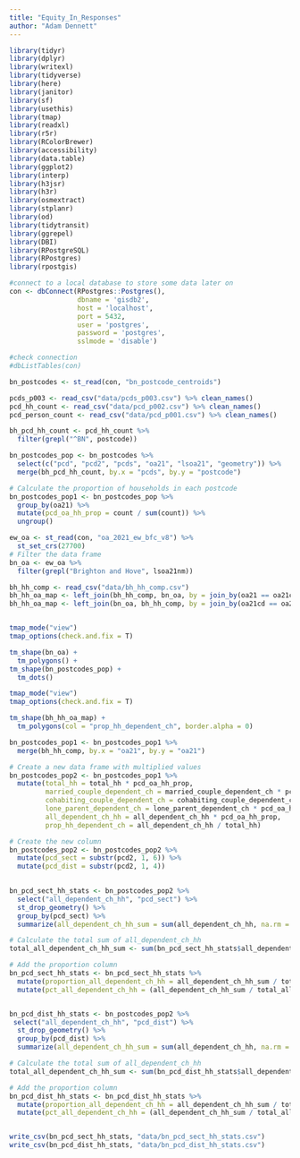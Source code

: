```yaml
---
title: "Equity_In_Responses"
author: "Adam Dennett"
---
```


```r
library(tidyr)
library(dplyr)
library(writexl)
library(tidyverse)
library(here)
library(janitor)
library(sf)
library(usethis)
library(tmap)
library(readxl)
library(r5r)
library(RColorBrewer)
library(accessibility)
library(data.table)
library(ggplot2)
library(interp)
library(h3jsr)
library(h3r)
library(osmextract)
library(stplanr)
library(od)
library(tidytransit)
library(ggrepel)
library(DBI)
library(RPostgreSQL)
library(RPostgres)
library(rpostgis)
```

```r
#connect to a local database to store some data later on
con <- dbConnect(RPostgres::Postgres(), 
                 dbname = 'gisdb2',
                 host = 'localhost',
                 port = 5432,
                 user = 'postgres',
                 password = 'postgres',
                 sslmode = 'disable')

#check connection
#dbListTables(con)

```

```r
bn_postcodes <- st_read(con, "bn_postcode_centroids")

pcds_p003 <- read_csv("data/pcds_p003.csv") %>% clean_names()
pcd_hh_count <- read_csv("data/pcd_p002.csv") %>% clean_names()
pcd_person_count <- read_csv("data/pcd_p001.csv") %>% clean_names()

bh_pcd_hh_count <- pcd_hh_count %>% 
  filter(grepl("^BN", postcode))

bn_postcodes_pop <- bn_postcodes %>%
  select(c("pcd", "pcd2", "pcds", "oa21", "lsoa21", "geometry")) %>%
  merge(bh_pcd_hh_count, by.x = "pcds", by.y = "postcode")

# Calculate the proportion of households in each postcode
bn_postcodes_pop1 <- bn_postcodes_pop %>%
  group_by(oa21) %>%
  mutate(pcd_oa_hh_prop = count / sum(count)) %>%
  ungroup()

ew_oa <- st_read(con, "oa_2021_ew_bfc_v8") %>% 
  st_set_crs(27700)
# Filter the data frame
bn_oa <- ew_oa %>%
  filter(grepl("Brighton and Hove", lsoa21nm))

bh_hh_comp <- read_csv("data/bh_hh_comp.csv")
bh_hh_oa_map <- left_join(bh_hh_comp, bn_oa, by = join_by(oa21 == oa21cd))
bh_hh_oa_map <- left_join(bn_oa, bh_hh_comp, by = join_by(oa21cd == oa21))



```

```r
tmap_mode("view")
tmap_options(check.and.fix = T)

tm_shape(bn_oa) + 
  tm_polygons() +
tm_shape(bn_postcodes_pop) +
  tm_dots()
```

```r

tmap_mode("view")
tmap_options(check.and.fix = T)

tm_shape(bh_hh_oa_map) + 
  tm_polygons(col = "prop_hh_dependent_ch", border.alpha = 0) 

```

```r

bn_postcodes_pop1 <- bn_postcodes_pop1 %>% 
  merge(bh_hh_comp, by.x = "oa21", by.y = "oa21")

# Create a new data frame with multiplied values
bn_postcodes_pop2 <- bn_postcodes_pop1 %>%
  mutate(total_hh = total_hh * pcd_oa_hh_prop,
         married_couple_dependent_ch = married_couple_dependent_ch * pcd_oa_hh_prop,
         cohabiting_couple_dependent_ch = cohabiting_couple_dependent_ch * pcd_oa_hh_prop,
         lone_parent_dependent_ch = lone_parent_dependent_ch * pcd_oa_hh_prop,
         all_dependent_ch_hh = all_dependent_ch_hh * pcd_oa_hh_prop,
         prop_hh_dependent_ch = all_dependent_ch_hh / total_hh)

# Create the new column
bn_postcodes_pop2 <- bn_postcodes_pop2 %>%
  mutate(pcd_sect = substr(pcd2, 1, 6)) %>% 
  mutate(pcd_dist = substr(pcd2, 1, 4))
  
```

```r
bn_pcd_sect_hh_stats <- bn_postcodes_pop2 %>% 
  select("all_dependent_ch_hh", "pcd_sect") %>% 
  st_drop_geometry() %>%
  group_by(pcd_sect) %>%
  summarize(all_dependent_ch_hh_sum = sum(all_dependent_ch_hh, na.rm = TRUE))

# Calculate the total sum of all_dependent_ch_hh
total_all_dependent_ch_hh_sum <- sum(bn_pcd_sect_hh_stats$all_dependent_ch_hh_sum, na.rm = TRUE)

# Add the proportion column
bn_pcd_sect_hh_stats <- bn_pcd_sect_hh_stats %>%
  mutate(proportion_all_dependent_ch_hh = all_dependent_ch_hh_sum / total_all_dependent_ch_hh_sum) %>% 
  mutate(pct_all_dependent_ch_hh = (all_dependent_ch_hh_sum / total_all_dependent_ch_hh_sum)*100)


bn_pcd_dist_hh_stats <- bn_postcodes_pop2 %>% 
 select("all_dependent_ch_hh", "pcd_dist") %>% 
  st_drop_geometry() %>%
  group_by(pcd_dist) %>%
  summarize(all_dependent_ch_hh_sum = sum(all_dependent_ch_hh, na.rm = TRUE))

# Calculate the total sum of all_dependent_ch_hh
total_all_dependent_ch_hh_sum <- sum(bn_pcd_dist_hh_stats$all_dependent_ch_hh_sum, na.rm = TRUE)

# Add the proportion column
bn_pcd_dist_hh_stats <- bn_pcd_dist_hh_stats %>%
  mutate(proportion_all_dependent_ch_hh = all_dependent_ch_hh_sum / total_all_dependent_ch_hh_sum) %>% 
  mutate(pct_all_dependent_ch_hh = (all_dependent_ch_hh_sum / total_all_dependent_ch_hh_sum)*100)


write_csv(bn_pcd_sect_hh_stats, "data/bn_pcd_sect_hh_stats.csv")
write_csv(bn_pcd_dist_hh_stats, "data/bn_pcd_dist_hh_stats.csv")
```
